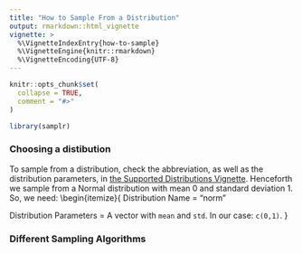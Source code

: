 ```yaml
---
title: "How to Sample From a Distribution"
output: rmarkdown::html_vignette
vignette: >
  %\VignetteIndexEntry{how-to-sample}
  %\VignetteEngine{knitr::rmarkdown}
  %\VignetteEncoding{UTF-8}
---
```


```r
knitr::opts_chunk$set(
  collapse = TRUE,
  comment = "#>"
)
```

```r
library(samplr)
```
### Choosing a distibution
To sample from a distribution, check the abbreviation, as well as the distribution parameters, in [the Supported Distributions Vignette](supported-distributions.html). Henceforth we sample from a Normal distribution with mean 0 and standard deviation 1. So, we need:
\begin{itemize}{
  \item Distribution Name = "norm"
  \item Distribution Parameters = A vector with `mean` and `std`. In our case: `c(0,1)`. 
}

### Different Sampling Algorithms

<!-- To use a sampler from the SampleR package to explore a distribution, it is easiest to start by creating a distribution using a package such as distr or distr6.  -->
<!-- ```{r} -->
<!-- distribution <- distr::Norm(mean = 1, sd = 2) -->
<!-- ``` -->
<!-- Samplers only use the probability density function of a distribution, so the next step is to create such a function. This function will take a vector with the current position and an optional boolean with whether to return the log density instead. -->

<!-- If using distr or distr6, SampleR makes it easy to create such a function: -->
<!-- ```{r} -->
<!-- pd_function <- make_distr_pdf(distribution) -->
<!-- ``` -->
<!-- We can now ask different samplers to approximate the distribution -->
<!-- ```{r} -->
<!-- # for direct sampling, use the random function directly. -->
<!-- # these are r() for distr; $rand() for distr6; rnorm, etc, for stats, and so on  -->
<!-- direct_sampling <- distr::r(distribution)(1024) -->
<!-- # MCMC and MC3 require a starting point. We also give them the width of the proposal distribution -->
<!-- MCMC <- sampler_mcmc(pd_function, start = 0, sigma_prop = .5) -->
<!-- MC3 <- sampler_mc3(pd_function, start = 0, sigma_prop = .5) -->

<!-- # sampler_MCMC and sampler_MC3 return other information, but for now we are only -->
<!-- # interested in the regions they visited, which is the first item they return.  -->
<!-- MCMC_chain <- MCMC[[1]] -->
<!-- MC3_cold_chain <- MC3[[1]][,,1] # we are only interested in the first (cold) chain -->
<!-- ``` -->
<!-- Once we have sampled the distribution we can compare how different samplers behaved, with a series plot -->
<!-- ```{r, dpi=150, fig.align="center"} -->
<!-- a <- plot_series(direct_sampling) + ggtitle("Direct Sampling") -->
<!-- b <- plot_series(MCMC_chain) + ggtitle("MCMC") -->
<!-- c <- plot_series(MC3_cold_chain) + ggtitle("MC3") -->

<!-- gridExtra::grid.arrange(a,b,c) -->
<!-- ``` -->
<!-- A Change Series plot -->
<!-- ```{r, dpi=150, fig.align="center"} -->
<!-- a <- plot_change(direct_sampling) + ggtitle("Direct Sampling") -->
<!-- b <- plot_change(MCMC_chain) + ggtitle("MCMC") -->
<!-- c <- plot_change(MC3_cold_chain) + ggtitle("MC3") -->

<!-- gridExtra::grid.arrange(a,b,c) -->
<!-- ``` -->
<!-- And so on. A way to get a quick diagnostic look is to use the `plot_all` function -->
<!-- ```{r, fig.align="center", fig.width=10, fig.height=5} -->
<!-- plot_all(MCMC_chain, title = "MCMC") -->
<!-- ``` -->
<!-- With the other functions as a start for custom editing -->
<!-- ```{r, dpi=150, fig.align="center"} -->
<!-- plot_sigma_scaling(MCMC_chain) + ggtitle("MCMC") + theme_void() -->
<!-- ``` -->

<!-- ## A note about timing -->
<!-- When it comes to density functions, `distr6` is generally slower than `distr`. -->

<!-- ```{r} -->
<!-- chain <- stats::rnorm(2^10) -->
<!-- target <- distr::Norm() -->
<!-- target6 <- distr6::Normal$new() -->
<!-- # stats::dnorm time -->
<!-- system.time(for (i in 1:length(chain)){stats::dnorm(chain[i])}) -->
<!-- # distr time -->
<!-- system.time(for (i in 1:length(chain)){distr::d(target)(chain[i])}) -->
<!-- # distr6 time -->
<!-- system.time(for (i in 1:length(chain)){target6$pdf(chain[i])}) -->
<!-- ``` -->
<!-- However, it doesn't make much of a difference. For multivariate normals, `distr` doesn't yet have multivariate normals. We recommend using `mvtnorm` instead of `distr6` as the speed difference here is more considerable (especially in mixture distributions) -->
<!-- ```{r} -->
<!--   chain <- mvtnorm::rmvnorm(2^10, mean = c(0,0)) -->
<!--   target6 <- distr6::MultivariateNormal$new() -->
<!--   print("mvtnorm -> dmvnorm") -->
<!--   system.time(for (i in 1:length(chain[,1])){mvtnorm::dmvnorm(chain[i,])}) -->
<!--   print("distr6 -> pdf") -->
<!--   system.time(target6$pdf(data=chain)) -->
<!-- ``` -->
